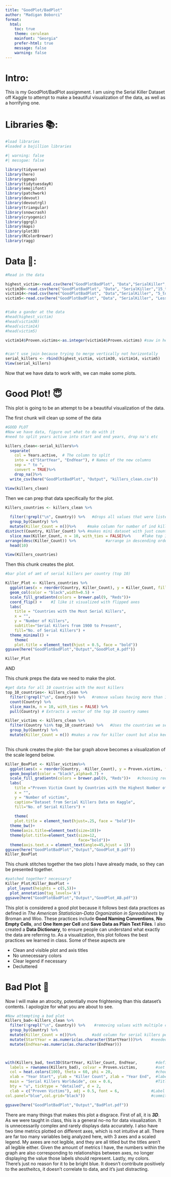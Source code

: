 ```yaml
---
title: "GoodPlot/BadPlot"
author: "Madigan Boborci"
format: 
  html:
    toc: true
    theme: cerulean
    mainfont: "Georgia"
    prefer-html: true
    message: false 
    warning: false 
---
```

# Intro: 
This is my GoodPlot/BadPlot assignment. I am using the Serial Killer Dataset off Kaggle to attempt to make a beautiful visualization of the data, as well as a horrifying one. 

# Libraries 📚:
```r
#load libraries
#loaded a bajillion libraries

#| warning: false
#| messgae: false

library(tidyverse)
library(here)
library(ggmap)
library(tidytuesdayR)
library(emojifont)
library(patchwork)
library(devout)
library(devoutrgl)
library(triangular)
library(snowcrash)
library(cryogenic)
library(ggrgl)
library(maps)
library(plot3D)
library(RColorBrewer)
library(ragg)

```
# Data 🔢:

```r
#Read in the data

highest_victim<-read.csv(here("GoodPlotBadPlot", "Data","SerialKiller", "Highest_victim_count.csv"))
victim30<-read.csv(here("GoodPlotBadPlot", "Data", "SerialKiller","15_to_30_victim_count.csv"))
victim14<-read.csv(here("GoodPlotBadPlot", "Data","SerialKiller", "5_to_14_victim_count.csv"))
victim5<-read.csv(here("GoodPlotBadPlot", "Data", "SerialKiller", "Lessthan_5_victim_count.csv"))


#take a gander at the data
#head(highest_victim)
#head(victim30)
#head(victim14)
#head(victim5)

victim14$Proven.victims<-as.integer(victim14$Proven.victims) #saw in head that one column was a character rather than an integer like the rest of the datasets


#can't use join because trying to merge vertically not horizontally
serial_killers <- rbind(highest_victim, victim30, victim14, victim5)
View(serial_killers)
```
Now that we have data to work with, we can make some plots.


# Good Plot! 😇
This plot is going to be an attempt to be a beautiful visualization of the data.

The first chunk will clean up some of the data
```r
#GOOD PLOT
#Now we have data, figure out what to do with it 
#need to split years active into start and end years, drop na's etc

killers_clean<-serial_killers%>%
  separate(
    col = Years.active,  # The column to split
    into = c("StartYear", "EndYear"), # Names of the new columns
    sep = " to ",          
    convert = TRUE)%>%
    drop_na()%>%
  write_csv(here("GoodPlotBadPlot", "Output", "killers_clean.csv"))

View(killers_clean)

```

Then we can prep that data specifically for the plot.
```r
Killers_countries <- killers_clean %>%
  
  filter(!grepl("\n", Country)) %>%   #drops all values that were listed as multiple countries
  group_by(Country) %>%
  mutate(Killer_Count = n())%>%     #make column for number of ind killers per country
distinct(Country, Killer_Count) %>% #makes mini dataset with just country and # killers
  slice_max(Killer_Count, n = 10, with_ties = FALSE)%>%     #Take top 10 highest count of killers 
arrange(desc(Killer_Count)) %>%             #arrange in descending order for plot
  head(10) 

View(Killers_countries)
```
 
Then this chunk creates the plot.
```r
#bar plot of amt of serial killers per country (top 10)

Killer_Plot <- Killers_countries %>%
  ggplot(aes(x = reorder(Country, Killer_Count), y = Killer_Count, fill=Killer_Count))+   #make countries go in order of no. of killers
  geom_col(color = "black",width=0.5) +
  scale_fill_gradientn(colors = brewer.pal(9, "Reds"))+  
  coord_flip() +    #I like it visualized with flipped axes
  labs(
    title = "Countries with the Most Serial Killers",
    x = "",
    y = "Number of Killers",
    subtitle="Serial Killers from 1900 to Present",
    fill="No. of Serial Killers") +
  theme_minimal() +
    theme(
    plot.title = element_text(hjust = 0.5, face = "bold"))
ggsave(here("GoodPlotBadPlot","Output","GoodPlot_A.pdf"))

Killer_Plot
```

AND


This chunk preps the data we need to make the plot.
```r
#get data for all 10 countries with the most killers
top_10_countries<- killers_clean %>%
  filter(!grepl("\n", Country)) %>%   #remove values having more than 1 country listed
  count(Country) %>%                   
  slice_max(n, n = 10, with_ties = FALSE) %>%
  pull(Country) # Extracts a vector of the top 10 country names   

Killer_victims <- killers_clean %>%
  filter(Country %in% top_10_countries) %>%   #Uses the countries we selected above
  group_by(Country) %>%
  mutate(Killer_Count = n()) #makes a row for killer count but also keeps the rest of the info
     
```

This chunk creates the plot- the bar graph above becomes a visualization of the scale legend below.
```r
Killer_BoxPlot <- Killer_victims%>%
  ggplot(aes(x = reorder(Country, -Killer_Count), y = Proven.victims, fill= Killer_Count)) +
  geom_boxplot(color = "black",alpha=0.7) +
  scale_fill_gradientn(colors = brewer.pal(9, "Reds"))+   #choosing red for mt legend scale bar
  labs(
    title ="Proven Victim Count by Countries with the Highest Number of Serial Killers ",
    x = "",
    y = "Number of victims",
    caption="Dataset from Serial Killers Data on Kaggle",
    fill="No. of Serial Killers") +
 
    theme(
    plot.title = element_text(hjust=.25, face = "bold"))+
  theme_bw()+                                      
  theme(axis.title=element_text(size=10))+
  theme(plot.title=element_text(size=12,
                                face="bold"))+
  theme(axis.text.x = element_text(angle=45,hjust = 1))  
ggsave(here("GoodPlotBadPlot","Output","GoodPlot_B.pdf"))
Killer_BoxPlot

```


This chunk stitches together the two plots I have already made, so they can be presented together. 
```r
#patched together? necessary?
Killer_Plot/Killer_BoxPlot +
 plot_layout(heights = c(5,5))+
  plot_annotation(tag_levels='A')
ggsave(here("GoodPlotBadPlot","Output","GoodPlot_AB.pdf"))
```

This plot is considered a good plot because it follows best data practices as defined in _The American Statistician-Data Organization in Spreadsheets_ by Broman and Woo. These practices include **Good Naming Conventions**, **No Empty Cells**, and **One Item per Cell** and **Save Data as Plain Text Files**. I also created a **Data Dictionary**, to ensure people can understand what exactly the data are referring to. As a visualization, this plot follows the best practices we learned in class. Some of these aspects are

- Clean and visible plot and axis titles 
- No unnecessary colors   
- Clear legend if necessary  
- Decluttered  


  
# Bad Plot 🤢
Now I will make an atrocity, potentially more frightening than this dataset's contents.
I apologize for what you are about to see.

```r
#Now attempting a bad plot
Killers_bad<-killers_clean %>%
  filter(!grepl("\n", Country)) %>%    #removing values with multiple countries
  group_by(Country) %>%              
  mutate(Killer_Count = n())%>%       #add column for serial killers per country
  mutate(StartYear = as.numeric(as.character(StartYear)))%>%    #needed all variables to be numbers
  mutate(EndYear=as.numeric(as.character(EndYear)))



with(Killers_bad, text3D(StartYear, Killer_Count, EndYear,        #define all axes
  labels = rownames(Killers_bad), colvar = Proven.victims,        #set legend
  col = heat.colors(100), theta = 60, phi = 20,                   #choose legend colors
  xlab = "Year Start", ylab = "Killer Count", zlab = "Year End",  #labels for axes
  main = "Serial Killers Worldwide", cex = 0.6,                   #Title
  bty = "u", ticktype = "detailed", d = 2,                        
  clab = c("Proven Victims"), adj = 0.5, font = 6,              #Label for legend
col.panel="blue",col.grid="black"))                             #commit atrocity

ggsave(here("GoodPlotBadPlot","Output","BadPlot.pdf"))

```
There are many things that makes this plot a disgrace. First of all, it is **_3D_**. As we were taught in class, this is a general no-no for data visualization. It is unnecessarily complex and rarely displays data accurately. I also have two time metrics plotted on different axes, which is not intuitive at all. There are far too many variables beig analyzed here, with 3 axes and a scaled legend. My axees are not legible, and they are all titled but the titles aren't all legible either. Given the amount of metrics I have, the numbers within the graph are also corresponding to relationships between axes, no longer displaying the value those labels should represent. Lastly, my colors. There's just no reason for it to be bright blue. It doesn't contribute positively to the aestheitcs, it doesn't correlate to data, and it's just distracting. 










